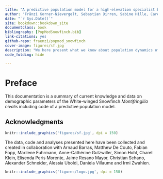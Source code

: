 ```yaml
--- 
title: "A predictive population model for a high-elevation specialist bird species"
author: "Fränzi Korner-Nievergelt, Sebastian Dirren, Sabine Hille, Carole Niffenegger, Claire Pernollet"
date: "`r Sys.Date()`"
site: bookdown::bookdown_site
documentclass: book
bibliography: [PopModSnowfinch.bib]
link-citations: yes
github-repo: fraenzi/popmod_snowfinch
cover-image: figures/sf.jpg
description: "We here present what we know about population dynamics of Snowfinches."
code_folding: hide

---
```



# Preface


This documentation is a summary of current knowledge and data on demographic parameters of the White-winged Snowfinch *Montifringilla nivalis* including code of a predictive population model.


## Acknowledgments {-}

```r
knitr::include_graphics('figures/sf.jpg', dpi = 150)
```

The data, code and analyses presented here have been collected and created in collaboration with Arnaud Barras, Matthew De Couto, Fabian Fopp, Marilene Fuhrmann, Anne-Cathérine Gutzwiller, Simon Hohl, Charel Klein, Elisenda Peris Morente, Jaime Resano Mayor, Christian Schano, Alexander Schneider, Alessia Uboldi, Daniela Villaume and Irmi Zwahlen. 


```r
knitr::include_graphics('figures/logo.jpg', dpi = 150)
```


